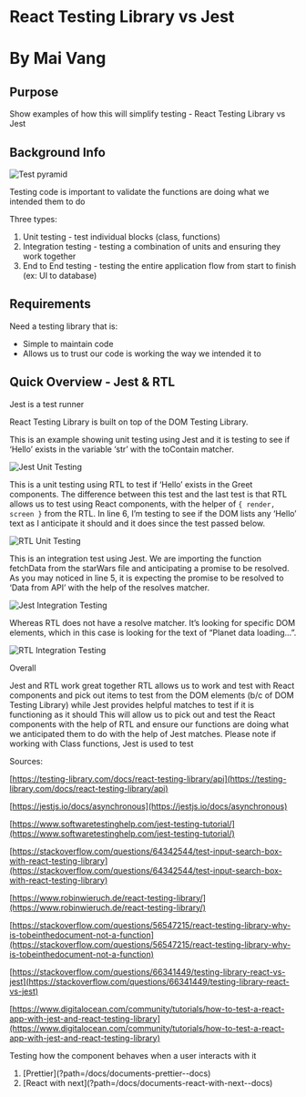 
# React Testing Library vs Jest

# By Mai Vang

## Purpose

Show examples of how this will simplify testing - React Testing Library vs Jest

## Background Info

![Test pyramid](static/media/public/assets/storybook/testPyramid.png)

Testing code is important to validate the functions
are doing what we intended them to do

Three types:

1. Unit testing - test individual blocks (class, functions)
2. Integration testing - testing a combination of units and ensuring they work together
3. End to End testing - testing the entire application flow from start to finish (ex: UI to database)

## Requirements

Need a testing library that is:

- Simple to maintain code
- Allows us to trust our code is working the way we intended it to

## Quick Overview - Jest & RTL

Jest is a test runner

React Testing Library is built on top of the DOM Testing Library.

This is an example showing unit testing using Jest and it is testing to see if ‘Hello’ exists in the variable ‘str’ with the toContain matcher.

![Jest Unit Testing](static/media/public/assets/storybook/JestUnit.png)

This is a unit testing using RTL to test if ‘Hello’ exists in the Greet components. The difference between this test and the last test is that RTL allows us to test using React components, with the helper of `{ render, screen }` from the RTL. In line 6, I’m testing to see if the DOM lists any ‘Hello’ text as I anticipate it should and it does since the test passed below.

![RTL Unit Testing](static/media/public/assets/storybook/RTLUnit.png)

This is an integration test using Jest. We are importing the function fetchData from the starWars file and anticipating a promise to be resolved. As you may noticed in line 5, it is expecting the promise to be resolved to ‘Data from API’ with the help of the resolves matcher.

![Jest Integration Testing](static/media/public/assets/storybook/JestIntegration.png)

Whereas RTL does not have a resolve matcher. It’s looking for specific DOM elements, which in this case is looking for the text of “Planet data loading…”.

![RTL Integration Testing](static/media/public/assets/storybook/RTLIntegration.png)

Overall

Jest and RTL work great together
RTL allows us to work and test with React components and pick out items to test from the DOM elements (b/c of DOM Testing Library) while Jest provides helpful matches to test if it is functioning as it should
This will allow us to pick out and test the React components with the help of RTL and ensure our functions are doing what we anticipated them to do with the help of Jest matches.
Please note if working with Class functions, Jest is used to test

Sources:

[https://testing-library.com/docs/react-testing-library/api](https://testing-library.com/docs/react-testing-library/api)

[https://jestjs.io/docs/asynchronous](https://jestjs.io/docs/asynchronous)

[https://www.softwaretestinghelp.com/jest-testing-tutorial/](https://www.softwaretestinghelp.com/jest-testing-tutorial/)

[https://stackoverflow.com/questions/64342544/test-input-search-box-with-react-testing-library](https://stackoverflow.com/questions/64342544/test-input-search-box-with-react-testing-library)

[https://www.robinwieruch.de/react-testing-library/](https://www.robinwieruch.de/react-testing-library/)

[https://stackoverflow.com/questions/56547215/react-testing-library-why-is-tobeinthedocument-not-a-function](https://stackoverflow.com/questions/56547215/react-testing-library-why-is-tobeinthedocument-not-a-function)

[https://stackoverflow.com/questions/66341449/testing-library-react-vs-jest](https://stackoverflow.com/questions/66341449/testing-library-react-vs-jest)

[https://www.digitalocean.com/community/tutorials/how-to-test-a-react-app-with-jest-and-react-testing-library](https://www.digitalocean.com/community/tutorials/how-to-test-a-react-app-with-jest-and-react-testing-library)

Testing how the component behaves when a user interacts with it

<ol className="doc_nav_links">
  <li>[Prettier](?path=/docs/documents-prettier--docs)</li>
  <li>[React with next](?path=/docs/documents-react-with-next--docs)</li>
</ol>
